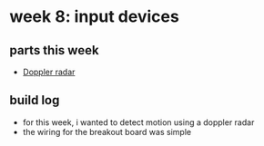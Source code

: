 # week 8: input devices

## parts this week
- [Doppler radar](https://www.amazon.com/RCWL-0516-Detection-Microwave-Raspberry-Detector/dp/B07GCHY9K6)

## build log
- for this week, i wanted to detect motion using a doppler radar
- the wiring for the breakout board was simple
